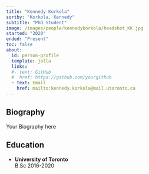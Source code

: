 ```yaml
---
title: "Kennedy Korkola"
sortby: "Korkola, Kennedy"
subtitle: "PhD Student"
image: /images/people/kennedykorkola/headshot_KK.jpg
started: "2020"
ended: "Present"
toc: false
about:
  id: person-profile
  template: jolla
  links:
  #- text: GitHub
  #  href: https://github.com/yourgithub
  - text: Email
    href: mailto:kennedy.korkola@mail.utoronto.ca
---
```


::: {#person-profile}
:::

## Biography

Your Biography here

## Education

-   **University of Toronto**<br /> B.Sc 2016-2020
